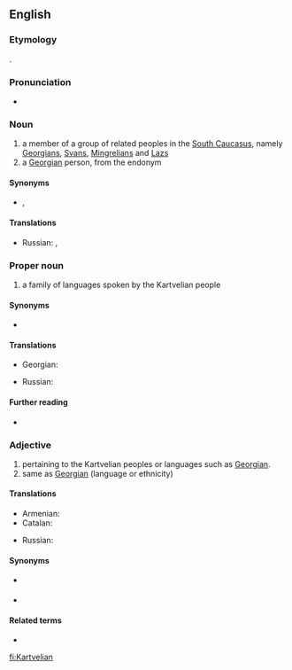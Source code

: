 ==English==

===Etymology===
{{borrowing|en|ka|ქართველი}}{{suffix|en||ian}}.

===Pronunciation===
* {{a|UK}} {{IPA|/kɑːtˈviːlɪən/|lang=en}}

===Noun===
{{wikipedia}}
{{en-noun}}

# a member of a group of related peoples in the [[South Caucasus]], namely [[Georgian]]s, [[Svan]]s, [[Mingrelian]]s and [[Laz]]s
# a [[Georgian]] person, from the endonym {{m|ka|ქართველი}}

====Synonyms====
* {{sense|member of a people}} {{l|en|Kartvel}}, {{l|en|South Caucasian}}

====Translations====
{{trans-top|member of a group of related peoples in the South Caucasus}}
* Russian: {{t+|ru|картвел|m}}, {{t+|ru|картвелка|f}}
{{trans-mid}}
{{trans-bottom}}

{{trans-see|Georgian}}


===Proper noun===
{{en-proper noun}}

# a family of languages spoken by the Kartvelian people

====Synonyms====
* {{l|en|South Caucasian}}

====Translations====
{{trans-top|family of languages}}
* Georgian: {{t|ka|ქართველური ენები|sc=Geor}}
{{trans-mid}}
* Russian: {{t+|ru|картвельский|m}} {{qualifier|язы́к}}
{{trans-bottom}}

{{trans-see|Georgian}}


====Further reading====
* {{ISO 639|5code=ccs}}

===Adjective===
{{en-adj|-}}

# pertaining to the Kartvelian peoples or languages such as [[Georgian]].
# same as [[Georgian]] (language or ethnicity)

====Translations====
{{trans-top|pertaining to the Kartvelian languages}}
* Armenian: {{t+|hy|քարթվելական}}
* Catalan: {{t|ca|kartvelià}}
{{trans-mid}}
* Russian: {{t+|ru|картвельский}}
{{trans-bottom}}

{{trans-see|Georgian}}


====Synonyms====
* {{l|en|South Caucasian}} {{gloss|related to South Caucasus}}
* {{l|en|Georgian}} {{gloss|related to Georgia (country), its language or people}}

====Related terms====
* {{l|en|Kartvelology}}

{{topics|en|Language families}}

[[fi:Kartvelian]]